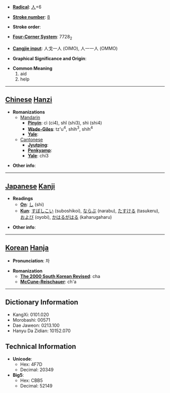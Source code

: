 * '''[[Wiktionary:Chinese radical index| Radical]]''': [[Wiktionary:Chinese radical index 人|人]]+6

* '''[[Wiktionary:Chinese total strokes index|Stroke number]]''': [[Wiktionary:Chinese total strokes index 8|8]]

* '''Stroke order''': 

* '''[[Wiktionary:Chinese four corner index|Four-Corner System]]''': 7728<sub>2</sub>

* '''[[Wiktionary:Chinese Cangjie index|Cangjie input]]''': 人戈一人 (OIMO), 人一一人 (OMMO)

* '''Graphical Significance and Origin''': 

* '''Common Meaning'''
*#aid
*# help


----

== [[Chinese]] [[Hanzi]] ==

* '''Romanizations'''
** [[Mandarin]]
*** '''[[Pinyin]]''': cì (ci4), shǐ (shi3), shì (shi4)
*** '''[[Wade-Giles]]''': tz'u<sup>4</sup>, shih<sup>3</sup>, shih<sup>4</sup>
*** '''[[Yale]]''': 
**[[Cantonese]]
***'''[[Jyutping]]''':
***'''[[Penkyamp]]''': 
***'''[[Yale]]''': chi3

* '''Other info''': 

----

== [[Japanese]] [[Kanji]] ==

* '''Readings'''
** '''[[On]]''': [[し]] (shi)
** '''[[Kun]]''': [[すぼしこい]] (suboshikoi), [[ならぶ]] (narabu), [[たすける]] (tasukeru), [[および]] (oyobi), [[かはるがはる]] (kaharugaharu)

* '''Other info''':  

----

== [[Korean]] [[Hanja]] ==

* '''Pronunciation''': 차

* '''Romanization'''
** '''[[The 2000 South Korean Revised Romanization|The 2000 South Korean Revised]]''': cha
** '''[[McCune-Reischauer]]''': ch'a

----

== Dictionary Information ==

* KangXi: 0101.020
* Morobashi: 00571
* Dae Jaweon: 0213.100
* Hanyu Da Zidian: 10152.070

== Technical Information ==

* '''Unicode''':
** Hex: 4F7D
** Decimal: 20349
* '''Big5''':
** Hex: CBB5
** Decimal: 52149